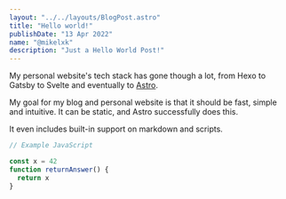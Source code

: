 ```yaml
---
layout: "../../layouts/BlogPost.astro"
title: "Hello world!"
publishDate: "13 Apr 2022"
name: "@mikelxk"
description: "Just a Hello World Post!"
---
```



<Cool name={frontmatter.name} />

My personal website's tech stack has gone though a lot,
from Hexo to Gatsby to Svelte and eventually to [Astro](https://astro.build).

My goal for my blog and personal website is that it should be fast, simple and intuitive. It can be static, and Astro successfully does this.

It even includes built-in support on markdown and scripts.

```javascript
// Example JavaScript

const x = 42
function returnAnswer() {
  return x
}
```
